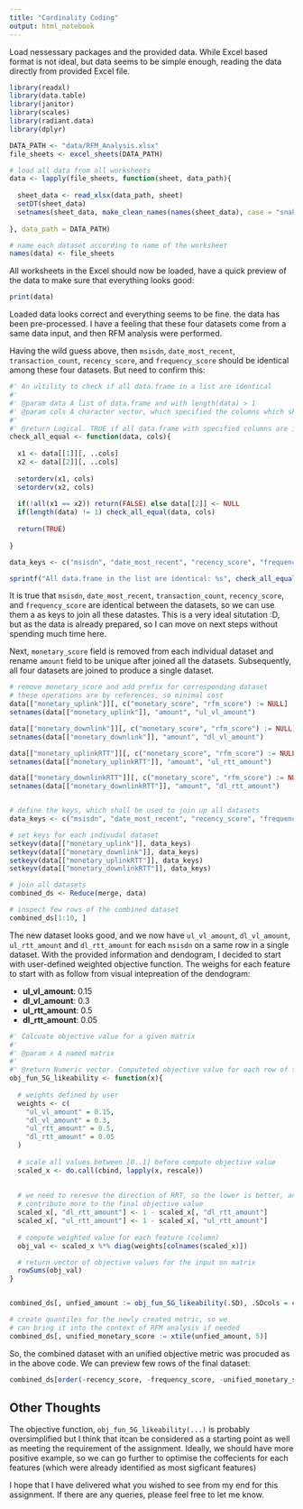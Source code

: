 ```yaml
---
title: "Cardinality Coding"
output: html_notebook
---
```


Load nessessary packages and the provided data. While Excel based format is not ideal, but data seems to be simple enough, reading the data directly from provided Excel file.

```r
library(readxl)
library(data.table)
library(janitor)
library(scales)
library(radiant.data)
library(dplyr)

DATA_PATH <- "data/RFM_Analysis.xlsx"
file_sheets <- excel_sheets(DATA_PATH)

# load all data from all worksheets
data <- lapply(file_sheets, function(sheet, data_path){
  
  sheet_data <- read_xlsx(data_path, sheet)
  setDT(sheet_data)
  setnames(sheet_data, make_clean_names(names(sheet_data), case = "snake"))
  
}, data_path = DATA_PATH)

# name each dataset according to name of the worksheet
names(data) <- file_sheets
```


All worksheets in the Excel should now be loaded, have a quick preview of the data to make sure that everything looks good:

```r
print(data)
```

Loaded data looks correct and everything seems to be fine. the data has been pre-processed. I have a feeling that these four datasets come from a same data input, and then RFM analysis were performed.

Having the wild guess above, then `msisdn`, `date_most_recent`, `transaction_count`, `recency_score`, and `frequency_score` should be identical among these four datasets. But need to confirm this:

```r

#' An ultility to check if all data.frame in a list are identical
#'
#' @param data A list of data.frame and with length(data) > 1
#' @param cols A character vector, which specified the columns which should be used to check identicality among data.frame
#'
#' @return Logical. TRUE if all data.frame with specified columns are identical otherwise FALSE
check_all_equal <- function(data, cols){
  
  x1 <- data[[1]][, ..cols]
  x2 <- data[[2]][, ..cols]
  
  setorderv(x1, cols)
  setorderv(x2, cols)
  
  if(!all(x1 == x2)) return(FALSE) else data[[2]] <- NULL
  if(length(data) != 1) check_all_equal(data, cols)
  
  return(TRUE)
  
}

data_keys <- c("msisdn", "date_most_recent", "recency_score", "frequency_score", "transaction_count")

sprintf("All data.frame in the list are identical: %s", check_all_equal(data, data_keys))
```

It is true that `msisdn`, `date_most_recent`, `transaction_count`, `recency_score`, and `frequency_score` are identical between the datasets, so we can use them a as keys to join all these datastes. This is a very ideal situtation :D, but as the data is already prepared, so I can move on next steps without spending much time here.

Next, `monetary_score` field is removed from each individual dataset and rename `amount` field to be unique after joined all the datasets. Subsequently, all four datasets are joined to produce a single dataset.

```r

# remove monetary_score and add prefix for corresponding dataset
# these operations are by references, so minimal cost
data[["monetary_uplink"]][, c("monetary_score", "rfm_score") := NULL]
setnames(data[["monetary_uplink"]], "amount", "ul_vl_amount")

data[["monetary_downlink"]][, c("monetary_score", "rfm_score") := NULL]
setnames(data[["monetary_downlink"]], "amount", "dl_vl_amount")

data[["monetary_uplinkRTT"]][, c("monetary_score", "rfm_score") := NULL]
setnames(data[["monetary_uplinkRTT"]], "amount", "ul_rtt_amount")

data[["monetary_downlinkRTT"]][, c("monetary_score", "rfm_score") := NULL]
setnames(data[["monetary_downlinkRTT"]], "amount", "dl_rtt_amount")


# define the keys, which shall be used to join up all datasets
data_keys <- c("msisdn", "date_most_recent", "recency_score", "frequency_score", "transaction_count")

# set keys for each indivudal dataset
setkeyv(data[["monetary_uplink"]], data_keys)
setkeyv(data[["monetary_downlink"]], data_keys)
setkeyv(data[["monetary_uplinkRTT"]], data_keys)
setkeyv(data[["monetary_downlinkRTT"]], data_keys)

# join all datasets
combined_ds <- Reduce(merge, data)

# inspect few rows of the combined dataset
combined_ds[1:10, ]
```


The new dataset looks good, and we now have `ul_vl_amount`, `dl_vl_amount`, `ul_rtt_amount` and `dl_rtt_amount` for each `msisdn` on a same row in a single dataset. 
With the provided information and dendogram, I decided to start with user-defined weighted objective function. The weighs for each feature to start with as follow from visual intepreation of the dendogram:

* **ul_vl_amount**: 0.15  
* **dl_vl_amount**: 0.3  
* **ul_rtt_amount**: 0.5  
* **dl_rtt_amount**: 0.05  


```r
#' Calcuate objective value for a given matrix 
#'
#' @param x A named matrix
#'
#' @return Numeric vector. Computeted objective value for each row of the input matrix with defined logic 
obj_fun_5G_likeability <- function(x){
  
  # weights defined by user
  weights <- c(
    "ul_vl_amount" = 0.15,
    "dl_vl_amount" = 0.3,
    "ul_rtt_amount" = 0.5,
    "dl_rtt_amount" = 0.05
  )
  
  # scale all values between [0..1] before compute objective value
  scaled_x <- do.call(cbind, lapply(x, rescale))
  
  
  # we need to reresve the direction of RRT, so the lower is better, and then
  # contribute more to the final objective value
  scaled_x[, "dl_rtt_amount"] <- 1 - scaled_x[, "dl_rtt_amount"]
  scaled_x[, "ul_rtt_amount"] <- 1 - scaled_x[, "ul_rtt_amount"]
  
  # compute weighted value for each feature (column)
  obj_val <- scaled_x %*% diag(weights[colnames(scaled_x)])

  # return vector of objective values for the input on matrix
  rowSums(obj_val)
}


combined_ds[, unfied_amount := obj_fun_5G_likeability(.SD), .SDcols = c("ul_vl_amount", "dl_vl_amount", "ul_rtt_amount", "dl_rtt_amount")]

# create quantiles for the newly created metric, so we
# can bring it into the context of RFM analysis if needed
combined_ds[, unified_monetary_score := xtile(unfied_amount, 5)]

```

So, the combined dataset with an unified objective metric was procuded as in the above code. We can preview few rows of the final dataset:

```r
combined_ds[order(-recency_score, -frequency_score, -unified_monetary_score, -unfied_amount)][1:10]
```

## Other Thoughts
The objective function, `obj_fun_5G_likeability(...)` is probably oversimplified but I think that itcan be considered as a starting point as well as meeting the requirement of the assignment. Ideally, we should have more positive example, so we can go further to optimise the coffecients for each features (which were already identified as most sigficant features)

I hope that I have delivered what you wished to see from my end for this assignment. If there are any queries, please feel free to let me know. 
